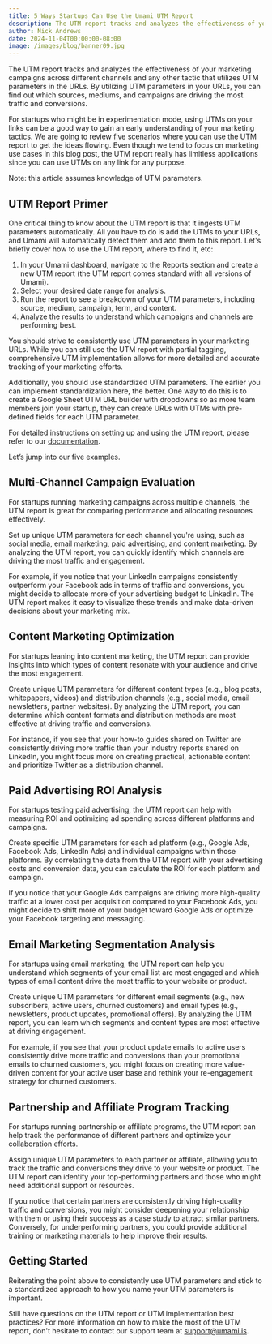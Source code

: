 ```yaml
---
title: 5 Ways Startups Can Use the Umami UTM Report
description: The UTM report tracks and analyzes the effectiveness of your marketing campaigns across different channels.
author: Nick Andrews
date: 2024-11-04T00:00:00-08:00
image: /images/blog/banner09.jpg
---
```


The UTM report tracks and analyzes the effectiveness of your marketing campaigns across different channels and any other tactic that utilizes UTM parameters in the URLs. By utilizing UTM parameters in your URLs, you can find out which sources, mediums, and campaigns are driving the most traffic and conversions.

For startups who might be in experimentation mode, using UTMs on your links can be a good way to gain an early understanding of your marketing tactics. We are going to review five scenarios where you can use the UTM report to get the ideas flowing. Even though we tend to focus on marketing use cases in this blog post, the UTM report really has limitless applications since you can use UTMs on any link for any purpose.

Note: this article assumes knowledge of UTM parameters.

## UTM Report Primer

One critical thing to know about the UTM report is that it ingests UTM parameters automatically. All you have to do is add the UTMs to your URLs, and Umami will automatically detect them and add them to this report. Let's briefly cover how to use the UTM report, where to find it, etc:

1. In your Umami dashboard, navigate to the Reports section and create a new UTM report (the UTM report comes standard with all versions of Umami).
2. Select your desired date range for analysis.
3. Run the report to see a breakdown of your UTM parameters, including source, medium, campaign, term, and content.
4. Analyze the results to understand which campaigns and channels are performing best.

You should strive to consistently use UTM parameters in your marketing URLs. While you can still use the UTM report with partial tagging, comprehensive UTM implementation allows for more detailed and accurate tracking of your marketing efforts.

Additionally, you should use standardized UTM parameters. The earlier you can implement standardization here, the better. One way to do this is to create a Google Sheet UTM URL builder with dropdowns so as more team members join your startup, they can create URLs with UTMs with pre-defined fields for each UTM parameter.

For detailed instructions on setting up and using the UTM report, please refer to our [documentation](https://umami.is/docs/reports/report-utm).

Let’s jump into our five examples.

## Multi-Channel Campaign Evaluation

For startups running marketing campaigns across multiple channels, the UTM report is great for comparing performance and allocating resources effectively.

Set up unique UTM parameters for each channel you're using, such as social media, email marketing, paid advertising, and content marketing. By analyzing the UTM report, you can quickly identify which channels are driving the most traffic and engagement.

For example, if you notice that your LinkedIn campaigns consistently outperform your Facebook ads in terms of traffic and conversions, you might decide to allocate more of your advertising budget to LinkedIn. The UTM report makes it easy to visualize these trends and make data-driven decisions about your marketing mix.

## Content Marketing Optimization

For startups leaning into content marketing, the UTM report can provide insights into which types of content resonate with your audience and drive the most engagement.

Create unique UTM parameters for different content types (e.g., blog posts, whitepapers, videos) and distribution channels (e.g., social media, email newsletters, partner websites). By analyzing the UTM report, you can determine which content formats and distribution methods are most effective at driving traffic and conversions.

For instance, if you see that your how-to guides shared on Twitter are consistently driving more traffic than your industry reports shared on LinkedIn, you might focus more on creating practical, actionable content and prioritize Twitter as a distribution channel.

## Paid Advertising ROI Analysis

For startups testing paid advertising, the UTM report can help with measuring ROI and optimizing ad spending across different platforms and campaigns.

Create specific UTM parameters for each ad platform (e.g., Google Ads, Facebook Ads, LinkedIn Ads) and individual campaigns within those platforms. By correlating the data from the UTM report with your advertising costs and conversion data, you can calculate the ROI for each platform and campaign.

If you notice that your Google Ads campaigns are driving more high-quality traffic at a lower cost per acquisition compared to your Facebook Ads, you might decide to shift more of your budget toward Google Ads or optimize your Facebook targeting and messaging.

## Email Marketing Segmentation Analysis

For startups using email marketing, the UTM report can help you understand which segments of your email list are most engaged and which types of email content drive the most traffic to your website or product.

Create unique UTM parameters for different email segments (e.g., new subscribers, active users, churned customers) and email types (e.g., newsletters, product updates, promotional offers). By analyzing the UTM report, you can learn which segments and content types are most effective at driving engagement.

For example, if you see that your product update emails to active users consistently drive more traffic and conversions than your promotional emails to churned customers, you might focus on creating more value-driven content for your active user base and rethink your re-engagement strategy for churned customers.

## Partnership and Affiliate Program Tracking

For startups running partnership or affiliate programs, the UTM report can help track the performance of different partners and optimize your collaboration efforts.

Assign unique UTM parameters to each partner or affiliate, allowing you to track the traffic and conversions they drive to your website or product. The UTM report can identify your top-performing partners and those who might need additional support or resources.

If you notice that certain partners are consistently driving high-quality traffic and conversions, you might consider deepening your relationship with them or using their success as a case study to attract similar partners. Conversely, for underperforming partners, you could provide additional training or marketing materials to help improve their results.

## Getting Started

Reiterating the point above to consistently use UTM parameters and stick to a standardized approach to how you name your UTM parameters is important.

Still have questions on the UTM report or UTM implementation best practices? For more information on how to make the most of the UTM report, don't hesitate to contact our support team at support@umami.is.

